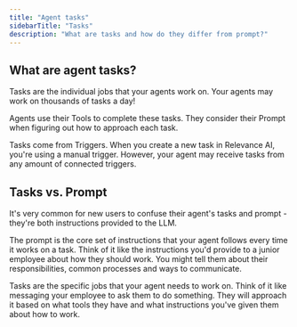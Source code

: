```yaml
---
title: "Agent tasks"
sidebarTitle: "Tasks"
description: "What are tasks and how do they differ from prompt?"
---
```


## What are agent tasks?

Tasks are the individual jobs that your agents work on. Your agents may work on thousands of tasks a day!

Agents use their Tools to complete these tasks. They consider their Prompt when figuring out how to approach each task.

Tasks come from Triggers. When you create a new task in Relevance AI, you're using a manual trigger. However, your agent may receive tasks from any amount of connected triggers.

## Tasks vs. Prompt

It's very common for new users to confuse their agent's tasks and prompt - they're both instructions provided to the LLM.

The prompt is the core set of instructions that your agent follows every time it works on a task. Think of it like the instructions you'd provide to a junior employee about how they should work. You might tell them about their responsibilities, common processes and ways to communicate.

Tasks are the specific jobs that your agent needs to work on. Think of it like messaging your employee to ask them to do something. They will approach it based on what tools they have and what instructions you've given them about how to work.




